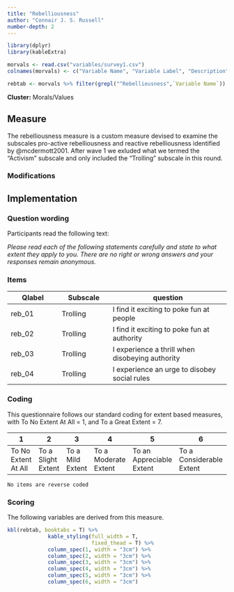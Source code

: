 ```yaml
---
title: "Rebelliousness"
author: "Connair J. S. Russell"
number-depth: 2
---
```


```r

library(dplyr)
library(kableExtra)

morvals <- read.csv("variables/survey1.csv")
colnames(morvals) <- c("Variable Name", "Variable Label", "Description", "Variable Type", "Source (Section)", "Definition")

rebtab <- morvals %>% filter(grepl("^Rebelliousness",`Variable Name`))

```

**Cluster:** Morals/Values

## Measure

The rebelliousness measure is a custom measure devised to examine the subscales pro-active rebelliousness and reactive rebelliousness identified by @mcdermott2001. After wave 1 we exluded what we termed the "Activism" subscale and only included the "Trolling" subscale in this round.

### Modifications {.unnumbered}

## Implementation

### Question wording {.unnumbered}

Participants read the following text:

*Please read each of the following statements carefully and state to what extent they apply to you. There are no right or wrong answers and your responses remain anonymous.*

### Items {.unnumbered}

| Qlabel | **Subscale** | question                                                              |
|-----------------|-----------------|---------------------------------------|
| reb_01 | Trolling     | I find it exciting to poke fun at people                              |
| reb_02 | Trolling     | I find it exciting to poke fun at authority                           |
| reb_03 | Trolling     | I experience a thrill when disobeying authority                       |
| reb_04 | Trolling     | I experience an urge to disobey social rules                          |

### Coding {.unnumbered}

This questionnaire follows our standard coding for extent based measures, with To No Extent At All = 1, and To a Great Extent = 7.

| **1**               | **2**              | **3**            | **4**                | **5**                    | **6**                    | **7**             |
|-----------|-----------|-----------|-----------|-----------|-----------|-----------|
| To No Extent At All | To a Slight Extent | To a Mild Extent | To a Moderate Extent | To an Appreciable Extent | To a Considerable Extent | To a Great Extent |

`No items are reverse coded`

### Scoring

The following variables are derived from this measure.

```r
kbl(rebtab, booktabs = T) %>%
             kable_styling(full_width = T,
                           fixed_thead = T) %>%
             column_spec(1, width = "3cm") %>%
             column_spec(2, width = "3cm") %>%
             column_spec(3, width = "3cm") %>%
             column_spec(4, width = "3cm") %>%
             column_spec(5, width = "3cm") %>%
             column_spec(6, width = "3cm") 
```

